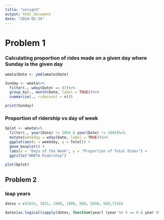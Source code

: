 ```yaml
---
title: "assign3"
output: html_document
date: "2024-02-24"
---
```


# Problem 1

### Calculating proportion of rides made on a given day where Sunday is the given day

```r
wmata$Date <- ymd(wmata$Date)

Sunday <- wmata%>%
  filter(., wday(Date) == 07)%>%
  group_by(., month(Date, label = TRUE))%>%
  summarize(., ridecount = n())

print(Sunday)
```

### Proportion of ridership vs day of week

```r
bplot <- wmata%>%
  filter(., year(Date) != 2004 & year(Date) != 2005)%>%
  mutate(weekday = wday(Date, label = TRUE))%>%
  ggplot(aes(x = weekday, y = Total)) +
  geom_boxplot() +
  labs(x = "Days of the Week", y = "Proportion of Total Rides") +
  ggtitle("WMATA Ridership")
```

```r
plot(bplot)
```

## Problem 2

### leap years

```r
dates = c(2024, 3021, 2000, 1800, 800, 5050, 600,7156)

dates[as.logical(sapply(dates, function(year) (year %% 4 == 0 & year %% 100 != 0) | (year %% 400 == 0)))]
```
